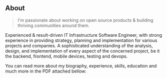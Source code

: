 ## About

> I'm passionate about working on open source products & building thriving communities around them.

Experienced & result-driven IT Infrastructure Software Engineer, with strong experience in providing strategy, planning and implementation for various projects and companies. A sophisticated understanding of the analysis, design, and implementation of every aspect of the concerned project, be it the backend, frontend, mobile devices, testing and devops.

You can read more about my biography, experience, skills, education and much more in the PDF attached bellow: